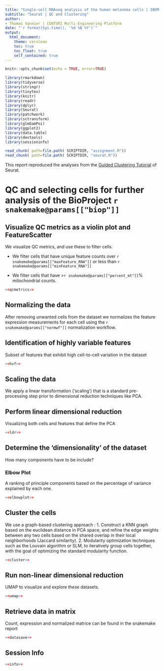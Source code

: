 ```yaml
---
title: "Single-cell RNAseq analysis of the human melanoma cells | IBDM | Marie-Claire Delfini"
subtitle: "Seurat | QC and Clustering"
author:
- Thomas Vannier | CENTURI Multi-Engineering Platform
date: "`r format(Sys.time(), '%d %B %Y')`"
output:
  html_document: 
    theme: cerulean
    toc: true
    toc_float: true
    self_contained: true
---
```


```r
knitr::opts_chunk$set(echo = TRUE, error=TRUE)
```

```r
library(rmarkdown)
library(tidyverse)
library(stringr)
library(tinytex)
library(knitr)
library(readr)
library(dplyr)
library(Seurat)
library(patchwork)
library(sctransform)
library(glmGamPoi)
library(ggplot2)
library(data.table)
library(devtools)
library(sessioninfo)
```

[//]: # "Load the various chunks in the various files"
```r
read_chunk( path=file.path( SCRIPTDIR, "assignment.R"))
read_chunk( path=file.path( SCRIPTDIR, "seurat.R"))
```
This report reproduced the analyses from the [Guided Clustering Tutorial](https://satijalab.org/seurat/articles/pbmc3k_tutorial.html) of Seurat.

# QC and selecting cells for further analysis of the BioProject `r snakemake@params[["biop"]]`

## Visualize QC metrics as a violin plot and FeatureScatter

We visualize QC metrics, and use these to filter cells.

- We filter cells that have unique feature counts over `r snakemake@params[["maxFeature_RNA"]]`  or less than `r snakemake@params[["minFeature_RNA"]]`

- We filter cells that have >`r snakemake@params[["percent_mt"]]`% mitochondrial counts.

```r
<<qcmetrics>>
```

## Normalizing the data

After removing unwanted cells from the dataset we normalizes the feature expression measurements for each cell using the `r snakemake@params[["normwf"]]` normalization workflow.

## Identification of highly variable features

Subset of features that exhibit high cell-to-cell variation in the dataset

```r
<<hvf>>
```

## Scaling the data

We apply a linear transformation (‘scaling’) that is a standard pre-processing step prior to dimensional reduction techniques like PCA.

## Perform linear dimensional reduction

Visualizing both cells and features that define the PCA

```r
<<ldr>>
```

## Determine the ‘dimensionality’ of the dataset

How many components have to be include?

### Elbow Plot

A ranking of principle components based on the percentage of variance explained by each one.

```r
<<elbowplot>>
```

## Cluster the cells

We use a graph-based clustering approach :
1. Construct a KNN graph based on the euclidean distance in PCA space, and refine the edge weights between any two cells based on the shared overlap in their local neighborhoods (Jaccard similarity).
2. Modularity optimization techniques such as the Louvain algorithm or SLM, to iteratively group cells together, with the goal of optimizing the standard modularity function. 

```r
<<cluster>>
```

## Run non-linear dimensional reduction

UMAP to visualize and explore these datasets.

```r
<<umap>>
```

## Retrieve data in matrix

Count, expression and normalized matrice can be found in the snakemake report

```r
<<datasave>>
```

## Session Info

```r
<<info>>
```